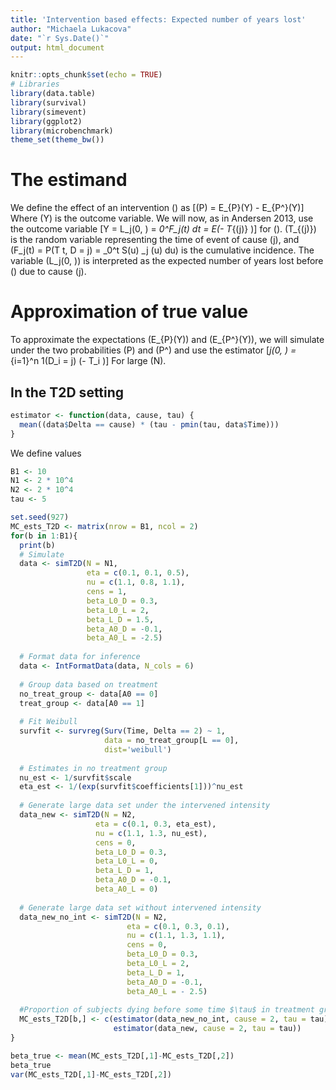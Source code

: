 ```yaml
---
title: 'Intervention based effects: Expected number of years lost'
author: "Michaela Lukacova"
date: "`r Sys.Date()`"
output: html_document
---
```


```r
knitr::opts_chunk$set(echo = TRUE)
# Libraries
library(data.table)
library(survival)
library(simevent)
library(ggplot2)
library(microbenchmark)
theme_set(theme_bw())
```

# The estimand

We define the effect of an intervention \(\gamma\) as
\[\beta(P) = E_{P}(Y) - E_{P^\gamma}(Y)\]
Where \(Y\) is the outcome variable. We will now, as in Andersen 2013, use the outcome variable
\[Y = L_j(0, \tau) = \int_0^\tau F_j(t) dt = E(\tau - T_{(j)} \wedge \tau)\]
for \(\tau \geq 0\). \(T_{(j)}\) is the random variable representing the time of event of cause \(j\), and \(F_j(t) = P(T \leq t, D = j) = \int_0^t S(u) \alpha_j (u) du\) is the cumulative incidence. The variable \(L_j(0, \tau)\) is interpreted as the expected number of years lost before \(\tau\) due to cause \(j\). 

# Approximation of true value

To approximate the expectations \(E_{P}(Y)\) and \(E_{P^\gamma}(Y)\), we will simulate under the two probabilities \(P\) and \(P^\gamma\) and use the estimator
\[\hat{L}_j(0, \tau) = \frac{1}{n} \sum_{i=1}^n 1(D_i = j) (\tau - T_i \wedge \tau)\]
For large \(N\). 

## In the T2D setting


```r
estimator <- function(data, cause, tau) {
  mean((data$Delta == cause) * (tau - pmin(tau, data$Time)))
}
```

We define values
```r
B1 <- 10
N1 <- 2 * 10^4
N2 <- 2 * 10^4
tau <- 5
```


```r
set.seed(927)
MC_ests_T2D <- matrix(nrow = B1, ncol = 2)
for(b in 1:B1){
  print(b)
  # Simulate
  data <- simT2D(N = N1,
                 eta = c(0.1, 0.1, 0.5),
                 nu = c(1.1, 0.8, 1.1),
                 cens = 1,
                 beta_L0_D = 0.3,
                 beta_L0_L = 2,
                 beta_L_D = 1.5,
                 beta_A0_D = -0.1,
                 beta_A0_L = -2.5)
  
  # Format data for inference
  data <- IntFormatData(data, N_cols = 6)
  
  # Group data based on treatment
  no_treat_group <- data[A0 == 0]
  treat_group <- data[A0 == 1]
  
  # Fit Weibull
  survfit <- survreg(Surv(Time, Delta == 2) ~ 1, 
                     data = no_treat_group[L == 0], 
                     dist='weibull')
    
  # Estimates in no treatment group
  nu_est <- 1/survfit$scale
  eta_est <- 1/(exp(survfit$coefficients[1]))^nu_est
  
  # Generate large data set under the intervened intensity 
  data_new <- simT2D(N = N2, 
                   eta = c(0.1, 0.3, eta_est),
                   nu = c(1.1, 1.3, nu_est),
                   cens = 0,
                   beta_L0_D = 0.3,
                   beta_L0_L = 0,
                   beta_L_D = 1,
                   beta_A0_D = -0.1,
                   beta_A0_L = 0)
  
  # Generate large data set without intervened intensity
  data_new_no_int <- simT2D(N = N2,
                          eta = c(0.1, 0.3, 0.1),
                          nu = c(1.1, 1.3, 1.1),
                          cens = 0,
                          beta_L0_D = 0.3,
                          beta_L0_L = 2,
                          beta_L_D = 1,
                          beta_A0_D = -0.1,
                          beta_A0_L = - 2.5)
  
  #Proportion of subjects dying before some time $\tau$ in treatment group
  MC_ests_T2D[b,] <- c(estimator(data_new_no_int, cause = 2, tau = tau),         # without intervention
                       estimator(data_new, cause = 2, tau = tau))                # with intervention
}
```

```r
beta_true <- mean(MC_ests_T2D[,1]-MC_ests_T2D[,2])
beta_true
var(MC_ests_T2D[,1]-MC_ests_T2D[,2])
```

